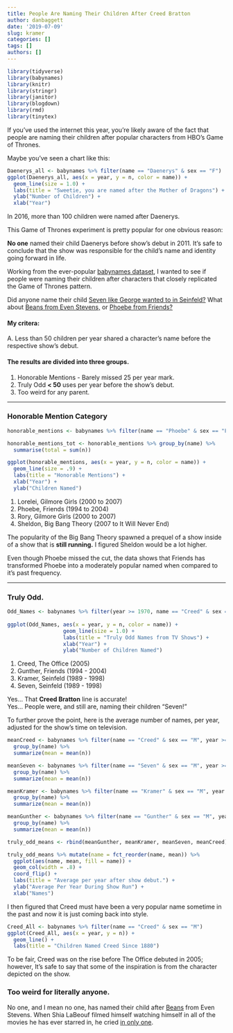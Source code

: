 ```yaml
---
title: People Are Naming Their Children After Creed Bratton
author: danbaggett
date: '2019-07-09'
slug: kramer
categories: []
tags: []
authors: []
---
```


```r
library(tidyverse)
library(babynames)
library(knitr)
library(stringr)
library(janitor)
library(blogdown)
library(rmd)
library(tinytex)
```

If you've used the internet this year, you're likely aware of the fact that people are naming their children after popular characters from HBO's Game of Thrones. 

Maybe you've seen a chart like this:

```r
Daenerys_all <- babynames %>% filter(name == "Daenerys" & sex == "F")
ggplot(Daenerys_all, aes(x = year, y = n, color = name)) + 
  geom_line(size = 1.0) +
  labs(title = "Sweetie, you are named after the Mother of Dragons") +
  ylab("Number of Children") +
  xlab("Year")
```

In 2016, more than 100 children were named after Daenerys. 

This Game of Thrones experiment is pretty popular for one obvious reason: 

**No one** named their child Daenerys before show's debut in 2011. It's safe to conclude that the show was responsible for the child's name and identity going forward in life.

Working from the ever-popular [babynames dataset](https://www.kaggle.com/kaggle/us-baby-names), I wanted to see if people were naming their children after characters that closely replicated the Game of Thrones pattern.

Did anyone name their child [Seven like George wanted to in Seinfeld?](https://www.youtube.com/watch?v=NRUdaWZ4FN0) What about [Beans from Even Stevens,](https://www.imdb.com/name/nm0493037/) or [Phoebe from Friends?](https://en.wikipedia.org/wiki/Phoebe_Buffay)

#### My critera:

A. Less than 50 children per year shared a character's name before the respective show's debut. 


#### The results are divided into three groups. 

1. Honorable Mentions - Barely missed 25 per year mark. 
2. Truly Odd  **< 50** uses per year before the show's debut.
3. Too weird for any parent.

***
### Honorable Mention Category
```r
honorable_mentions <- babynames %>% filter(name == "Phoebe" & sex == "F" | name == "Sheldon" & sex == "M" | name == "Rory" & sex == "F" | name == "Lorelei" & sex == "F", year >= 1950)

honorable_mentions_tot <- honorable_mentions %>% group_by(name) %>% 
  summarise(total = sum(n))

ggplot(honorable_mentions, aes(x = year, y = n, color = name)) + 
  geom_line(size = .9) +
  labs(title = "Honorable Mentions") +
  xlab("Year") +
  ylab("Children Named")
```

1. Lorelei, Gilmore Girls (2000 to 2007)
2. Phoebe, Friends (1994 to 2004)
3. Rory, Gilmore Girls (2000 to 2007)
4. Sheldon, Big Bang Theory (2007 to It Will Never End)

The popularity of the Big Bang Theory spawned a prequel of a show inside of a show that is **still running.** I figured Sheldon would be a lot higher. 

Even though Phoebe missed the cut, the data shows that Friends has transformed Phoebe into a moderately popular named when compared to it's past frequency. 

***

### Truly Odd. 
```r
Odd_Names <- babynames %>% filter(year >= 1970, name == "Creed" & sex == "M" | name == "Gunther" & sex == "M" | name == "Kramer" & sex == "M" | name == "Seven" & sex == "M")
 
ggplot(Odd_Names, aes(x = year, y = n, color = name)) + 
                  geom_line(size = 1.0) +
                  labs(title = "Truly Odd Names from TV Shows") +
                  xlab("Year") +
                  ylab("Number of Children Named")
```

1. Creed, The Office (2005)
2. Gunther, Friends (1994 - 2004)
3. Kramer, Seinfeld (1989 - 1998)
4. Seven, Seinfeld (1989 - 1998)



Yes... That **Creed Bratton** line is accurate!
<br>
Yes... People were, and still are, naming their children "Seven!" 

To further prove the point, here is the average number of names, per year, adjusted for the show's time on television. 

```r
meanCreed <- babynames %>% filter(name == "Creed" & sex == "M", year >= 2005) %>% 
  group_by(name) %>% 
  summarize(mean = mean(n)) 

meanSeven <- babynames %>% filter(name == "Seven" & sex == "M", year >= 1989) %>% 
  group_by(name) %>% 
  summarize(mean = mean(n)) 

meanKramer <- babynames %>% filter(name == "Kramer" & sex == "M", year >= 1989 & year <= 1996) %>% 
  group_by(name) %>% 
  summarize(mean = mean(n)) 

meanGunther <- babynames %>% filter(name == "Gunther" & sex == "M", year >= 2005) %>% 
  group_by(name) %>% 
  summarize(mean = mean(n)) 

truly_odd_means <- rbind(meanGunther, meanKramer, meanSeven, meanCreed)

truly_odd_means %>% mutate(name = fct_reorder(name, mean)) %>% 
  ggplot(aes(name, mean, fill = name)) + 
  geom_col(width = .8) +
  coord_flip() +
  labs(title = "Average per year after show debut.") +
  ylab("Average Per Year During Show Run") +
  xlab("Names")

```


I then figured that Creed must have been a very popular name sometime in the past and now it is just coming back into style.
```r
Creed_All <- babynames %>% filter(name == "Creed" & sex == "M")
ggplot(Creed_All, aes(x = year, y = n)) + 
  geom_line() + 
  labs(title = "Children Named Creed Since 1880")
```
To be fair, Creed was on the rise before The Office debuted in 2005; however, It's safe to say that some of the inspiration is from the character depicted on the show.  

### Too weird for literally anyone. 
No one, and I mean no one, has named their child after [Beans](https://www.youtube.com/watch?v=NXOISYS5ubY&t=29s) from Even Stevens. When Shia LaBeouf filmed himself watching himself in all of the movies he has ever starred in, he cried [in only one](https://www.youtube.com/watch?v=NXOISYS5ubY&t=29s).


